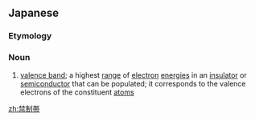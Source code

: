 ==Japanese==
{{ja-kanjitab|きん|せい|たい|yomi=on}}

===Etymology===
{{suffix|禁制|帯|lang=ja|t1=forbidding|t2=band|sort=きんせいたい}}

===Noun===
{{ja-noun|きんせいたい}}

# {{lb|ja|physics|sort=きんせいたい}} [[valence band]]; a highest [[range]] of [[electron]] [[energies]] in an [[insulator]] or [[semiconductor]] that can be populated; it corresponds to the valence electrons of the constituent [[atom]]s

[[zh:禁制帯]]